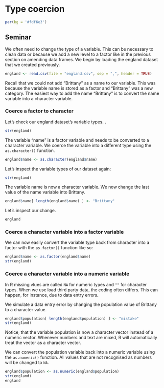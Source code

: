 # Type coercion

```r
par(bg = '#fdf6e3')
```

## Seminar

We often need to change the type of a variable. This can be necessary to clean data or because we add a new level to a factor like in the previous section on amending data frames. We begin by loading the england dataset that we created previously.

```r
england <- read.csv(file = "england.csv", sep = ",", header = TRUE)
```

Recall that we could not add "Brittany" as a name to our variable. This was because the variable name is stored as a factor and "Brittany" was a new category. The easiest way to add the name "Brittany" is to convert the name variable into a character variable.

### Coerce a factor to character

Let's check our england dataset's variable types.
.
```r
str(england)
```

The variable "name" is a factor variable and needs to be converted to a character variable. We coerce the variable into a different type using the `as.character()` function.

```r
england$name <- as.character(england$name)
```

Let's inspect the variable types of our dataset again:

```r
str(england)
```

The variable name is now a character variable. We now change the last value of the name variable into Brittany. 

```r
england$name[ length(england$name) ] <- "Brittany"
```

Let's inspect our change.

```r
england
```

### Coerce a character variable into a factor variable

We can now easily convert the variable type back from character into a factor with the `as.factor()` function like so:

```r
england$name <- as.factor(england$name)
str(england)
```


### Coerce a character variable into a numeric variable

In R missing vlues are called `NA` for numeric types and `""` for character types. When we use load third party data, the coding often differs. This can happen, for instance, due to data entry errors.

We simulate a data entry error by changing the population value of Brittany to a character value.

```r
england$population[ length(england$population) ] <- "mistake"
str(england)
```

Notice, that the variable population is now a character vector instead of a numeric vector. Whenever numbers and text are mixed, R will automatically treat the vector as a character vector.

We can convert the population variable back into a numeric variable using the `as.numeric()` function. All values that are not recognised as numbers will be changed to `NA`.

```r
england$population <- as.numeric(england$population)
str(england)
england
```


